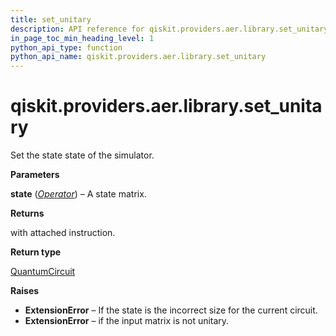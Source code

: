 ```yaml
---
title: set_unitary
description: API reference for qiskit.providers.aer.library.set_unitary
in_page_toc_min_heading_level: 1
python_api_type: function
python_api_name: qiskit.providers.aer.library.set_unitary
---
```


# qiskit.providers.aer.library.set\_unitary

<Function id="qiskit.providers.aer.library.set_unitary" github="https://github.com/qiskit/qiskit-aer/tree/stable/0.10/qiskit/providers/aer/library/set_instructions/set_unitary.py" signature="set_unitary(self, state)">
  Set the state state of the simulator.

  **Parameters**

  **state** ([*Operator*](qiskit.quantum_info.Operator "qiskit.quantum_info.Operator")) – A state matrix.

  **Returns**

  with attached instruction.

  **Return type**

  [QuantumCircuit](qiskit.circuit.QuantumCircuit "qiskit.circuit.QuantumCircuit")

  **Raises**

  *   **ExtensionError** – If the state is the incorrect size for the current circuit.
  *   **ExtensionError** – if the input matrix is not unitary.
</Function>

